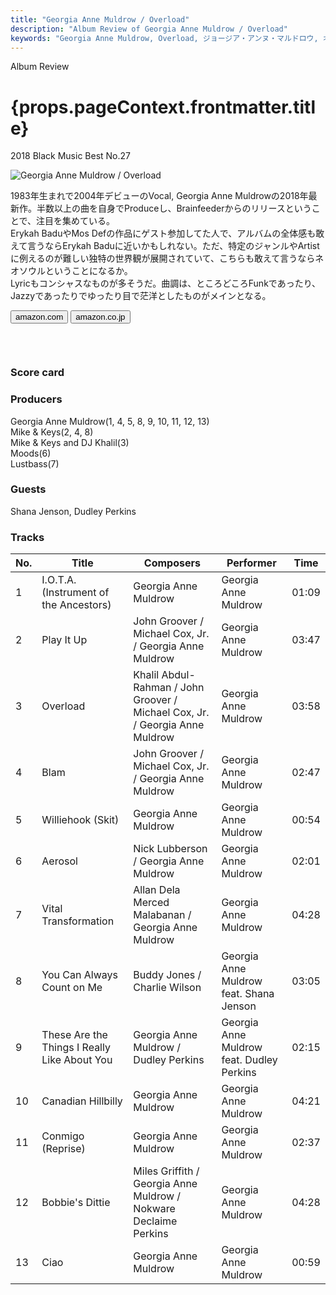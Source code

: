 ```yaml
---
title: "Georgia Anne Muldrow / Overload"
description: "Album Review of Georgia Anne Muldrow / Overload"
keywords: "Georgia Anne Muldrow, Overload, ジョージア・アンヌ・マルドロウ, オーバーロード"
---
```






<p className="largeP">Album Review</p>
<h1 className="h1--no--margin">{props.pageContext.frontmatter.title}</h1>
<p className="largeP">
  <Link to="/best50/2018/">2018 Black Music Best No.27</Link>
</p>

<Row  className="image-card-group">
	<Column colMd={3} colLg={4} noGutterMdLeft="">
       <ImageCard>

![Georgia Anne Muldrow / Overload](../../images/cd/georgiaannemuldrow1L.jpg)

</ImageCard>
	</Column>
	<Column colMd={4} colLg={8} noGutterMdLeft="">
	<p>
	1983年生まれで2004年デビューのVocal, Georgia Anne Muldrowの2018年最新作。半数以上の曲を自身でProduceし、Brainfeederからのリリースということで、注目を集めている。
  <br/>Erykah BaduやMos Defの作品にゲスト参加してた人で、アルバムの全体感も敢えて言うならErykah Baduに近いかもしれない。ただ、特定のジャンルやArtistに例えるのが難しい独特の世界観が展開されていて、こちらも敢えて言うならネオソウルということになるか。
  <br/>Lyricもコンシャスなものが多そうだ。曲調は、ところどころFunkであったり、Jazzyであったりでゆったり目で茫洋としたものがメインとなる。
  </p>
	<div>
	  <Button className="button-right-mergin"  href="https://amzn.to/2YJKDS9" renderIcon={ArrowUpRight} size='sm' kind='primary'>
      amazon.com
    </Button>
    <Button className="button-right-mergin"  href="https://amzn.to/2NyOiM9" renderIcon={ArrowUpRight} size='sm' kind='secondary'>
      amazon.co.jp
    </Button>
	</div>
	<a style="display:inline-block;overflow:hidden;background:url(https://linkmaker.itunes.apple.com/ja-jp/lockup.svg?releaseDate=2018-10-26T00:00:00Z&kind=album&bubble=apple_music&style=mono-black) no-repeat;width:180px;height:45px;" href="https://geo.music.apple.com/jp/album/overload/1435879898?mt=1&app=music&ls=1&at=11lcug"></a>
  </Column>
</Row>
<Row >
	<Column colMd={4} colLg={4} noGutterMdLeft="">
    <div>
      <h3>Score card</h3>
	    <SliderJS1 value="5" />
      <SliderJS2 value="3" />
	    <SliderJS3 value="1" />
      <SliderJS4 value="9" />
    </div>
  </Column>
  <Column colMd={8} colLg={8} noGutterMdLeft="">
    <div>
      <h3>Producers</h3>
      <p>
        Georgia Anne Muldrow(1, 4, 5, 8, 9, 10, 11, 12, 13)
        <br/>Mike & Keys(2, 4, 8)
        <br/>Mike & Keys and DJ Khalil(3)
        <br/>Moods(6)
        <br/>Lustbass(7)
      </p>
      <h3>Guests</h3>
      <p>
	      Shana Jenson, Dudley Perkins
      </p>
    </div>
  </Column>
</Row>

<h3>Tracks</h3>

| No. | Title                                        | Composers                                                                    | Performer                                 | Time  |
| --- | -------------------------------------------- | ---------------------------------------------------------------------------- | ----------------------------------------- | ----- |
| 1   | I.O.T.A. (Instrument of the Ancestors)       | Georgia Anne Muldrow                                                         | Georgia Anne Muldrow                      | 01:09 |
| 2   | Play It Up                                   | John Groover / Michael Cox, Jr. / Georgia Anne Muldrow                       | Georgia Anne Muldrow                      | 03:47 |
| 3   | Overload                                     | Khalil Abdul-Rahman / John Groover / Michael Cox, Jr. / Georgia Anne Muldrow | Georgia Anne Muldrow                      | 03:58 |
| 4   | Blam                                         | John Groover / Michael Cox, Jr. / Georgia Anne Muldrow                       | Georgia Anne Muldrow                      | 02:47 |
| 5   | Williehook (Skit)                            | Georgia Anne Muldrow                                                         | Georgia Anne Muldrow                      | 00:54 |
| 6   | Aerosol                                      | Nick Lubberson / Georgia Anne Muldrow                                        | Georgia Anne Muldrow                      | 02:01 |
| 7   | Vital Transformation                         | Allan Dela Merced Malabanan / Georgia Anne Muldrow                           | Georgia Anne Muldrow                      | 04:28 |
| 8   | You Can Always Count on Me                   | Buddy Jones / Charlie Wilson                                                 | Georgia Anne Muldrow feat. Shana Jenson   | 03:05 |
| 9   | These Are the Things I Really Like About You | Georgia Anne Muldrow / Dudley Perkins                                        | Georgia Anne Muldrow feat. Dudley Perkins | 02:15 |
| 10  | Canadian Hillbilly                           | Georgia Anne Muldrow                                                         | Georgia Anne Muldrow                      | 04:21 |
| 11  | Conmigo (Reprise)                            | Georgia Anne Muldrow                                                         | Georgia Anne Muldrow                      | 02:37 |
| 12  | Bobbie's Dittie                              | Miles Griffith / Georgia Anne Muldrow / Nokware Declaime Perkins             | Georgia Anne Muldrow                      | 04:28 |
| 13  | Ciao                                         | Georgia Anne Muldrow                                                         | Georgia Anne Muldrow                      | 00:59 |

<Row>
  <Column colMd={3} colLg={3} noGutterMdLeft>
    <Review1 />
  </Column>
</Row>

